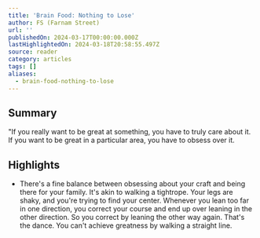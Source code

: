 ```yaml
---
title: 'Brain Food: Nothing to Lose'
author: FS (Farnam Street)
url: ''
publishedOn: 2024-03-17T00:00:00.000Z
lastHighlightedOn: 2024-03-18T20:58:55.497Z
source: reader
category: articles
tags: []
aliases:
  - brain-food-nothing-to-lose
---
```

## Summary

"If you really want to be great at something, you have to truly care about it. If you want to be great in a particular area, you have to obsess over it.

## Highlights
- There's a fine balance between obsessing about your craft and being there for your family. It's akin to walking a tightrope. Your legs are shaky, and you're trying to find your center. Whenever you lean too far in one direction, you correct your course and end up over leaning in the other direction. So you correct by leaning the other way again. That's the dance. You can't achieve greatness by walking a straight line.
